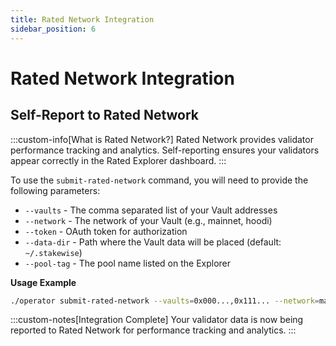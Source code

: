 ```yaml
---
title: Rated Network Integration
sidebar_position: 6
---
```



# Rated Network Integration

## Self-Report to Rated Network

:::custom-info[What is Rated Network?]
Rated Network provides validator performance tracking and analytics. Self-reporting ensures your validators appear correctly in the Rated Explorer dashboard.
:::

To use the `submit-rated-network` command, you will need to provide the following parameters:

- `--vaults` - The comma separated list of your Vault addresses
- `--network` - The network of your Vault (e.g., mainnet, hoodi)
- `--token` - OAuth token for authorization
- `--data-dir` - Path where the Vault data will be placed (default: `~/.stakewise`)
- `--pool-tag` - The pool name listed on the Explorer

**Usage Example**
```bash
./operator submit-rated-network --vaults=0x000...,0x111... --network=mainnet --pool-tag=my-pool --token=your-oauth-token --data-dir=/data
```

:::custom-notes[Integration Complete]
Your validator data is now being reported to Rated Network for performance tracking and analytics.
:::
